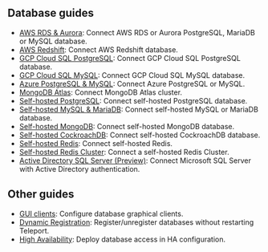 ## Database guides

- [AWS RDS & Aurora](../../database-access/guides/rds.mdx): Connect AWS RDS or Aurora PostgreSQL, MariaDB or MySQL database.
- [AWS Redshift](../../database-access/guides/postgres-redshift.mdx): Connect AWS Redshift database.
- [GCP Cloud SQL PostgreSQL](../../database-access/guides/postgres-cloudsql.mdx): Connect GCP Cloud SQL PostgreSQL database.
- [GCP Cloud SQL MySQL](../../database-access/guides/mysql-cloudsql.mdx): Connect GCP Cloud SQL MySQL database.
- [Azure PostgreSQL & MySQL](../../database-access/guides/azure-postgres-mysql.mdx): Connect Azure PostgreSQL or MySQL.
- [MongoDB Atlas](../../database-access/guides/mongodb-atlas.mdx): Connect MongoDB Atlas cluster.
- [Self-hosted PostgreSQL](../../database-access/guides/postgres-self-hosted.mdx): Connect self-hosted PostgreSQL database.
- [Self-hosted MySQL & MariaDB](../../database-access/guides/mysql-self-hosted.mdx): Connect self-hosted MySQL or MariaDB database.
- [Self-hosted MongoDB](../../database-access/guides/mongodb-self-hosted.mdx): Connect self-hosted MongoDB database.
- [Self-hosted CockroachDB](../../database-access/guides/cockroachdb-self-hosted.mdx): Connect self-hosted CockroachDB database.
- [Self-hosted Redis](../../database-access/guides/redis.mdx): Connect self-hosted Redis.
- [Self-hosted Redis Cluster](../../database-access/guides/redis-cluster.mdx): Connect a self-hosted Redis Cluster.
- [Active Directory SQL Server (Preview)](../../database-access/guides/sql-server-ad.mdx): Connect Microsoft SQL Server with Active Directory authentication.

## Other guides

- [GUI clients](../../database-access/guides/gui-clients.mdx): Configure database graphical clients.
- [Dynamic Registration](../../database-access/guides/dynamic-registration.mdx): Register/unregister databases without restarting Teleport.
- [High Availability](../../database-access/guides/ha.mdx): Deploy database access in HA configuration.
